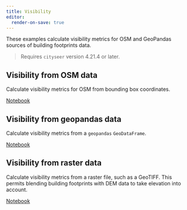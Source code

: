 ```yaml
---
title: Visibility
editor:
  render-on-save: true
---
```


These examples calculate visibility metrics for OSM and GeoPandas sources of building footprints data.

> Requires `cityseer` version 4.21.4 or later.

## Visibility from OSM data

Calculate visibility metrics for OSM from bounding box coordinates.

[Notebook](vis_osm.ipynb)

## Visibility from geopandas data

Calculate visibility metrics from a `geopandas` `GeoDataFrame`.

[Notebook](vis_gpd.ipynb)

## Visibility from raster data

Calculate visibility metrics from a raster file, such as a GeoTIFF. This permits blending building footprints with DEM data to take elevation into account.

[Notebook](vis_raster.ipynb)
